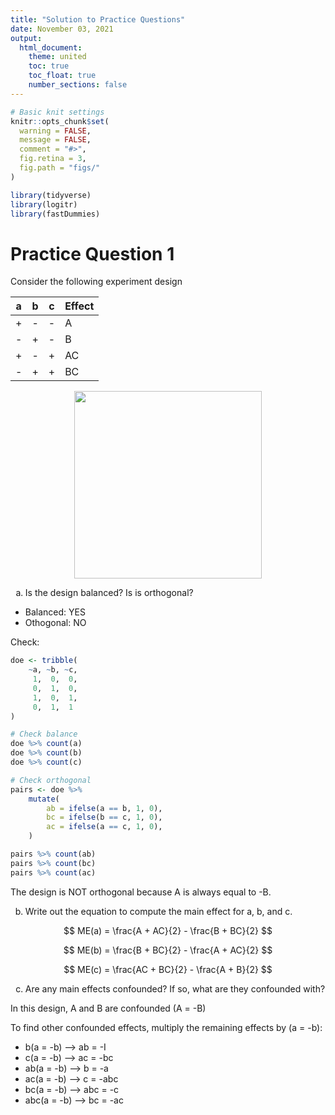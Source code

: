 ```yaml
---
title: "Solution to Practice Questions"
date: November 03, 2021
output:
  html_document:
    theme: united
    toc: true
    toc_float: true
    number_sections: false
---
```


```r
# Basic knit settings
knitr::opts_chunk$set(
  warning = FALSE,
  message = FALSE,
  comment = "#>",
  fig.retina = 3,
  fig.path = "figs/"
)

library(tidyverse)
library(logitr)
library(fastDummies)
```

# Practice Question 1

Consider the following experiment design

<div style="width:200px">
a | b | c | Effect
--|---|---|-------
+ | - | - | A
- | + | - | B 
+ | - | + | AC 
- | + | + | BC 
</div>

<center>
<img src="images/practice_question_1.png" width=300>
</center>

a) Is the design balanced? Is is orthogonal?

- Balanced: YES 
- Othogonal: NO

Check: 

```r
doe <- tribble(
    ~a, ~b, ~c,
     1,  0,  0,  
     0,  1,  0, 
     1,  0,  1, 
     0,  1,  1
)

# Check balance
doe %>% count(a)
doe %>% count(b)
doe %>% count(c)

# Check orthogonal
pairs <- doe %>% 
    mutate(
        ab = ifelse(a == b, 1, 0),
        bc = ifelse(b == c, 1, 0),
        ac = ifelse(a == c, 1, 0),
    )

pairs %>% count(ab)
pairs %>% count(bc)
pairs %>% count(ac)
```

The design is NOT orthogonal because A is always equal to -B.

b) Write out the equation to compute the main effect for a, b, and c. 

$$
ME(a) = \frac{A + AC}{2} - \frac{B + BC}{2}
$$

$$
ME(b) = \frac{B + BC}{2} - \frac{A + AC}{2}
$$

$$
ME(c) = \frac{AC + BC}{2} - \frac{A + B}{2}
$$

c) Are any main effects confounded? If so, what are they confounded with?

In this design, A and B are confounded (A = -B)

To find other confounded effects, multiply the remaining effects by (a = -b): 

- b(a = -b) --> ab = -I
- c(a = -b) --> ac = -bc
- ab(a = -b) --> b = -a
- ac(a = -b) --> c = -abc 
- bc(a = -b) --> abc = -c
- abc(a = -b) --> bc = -ac
